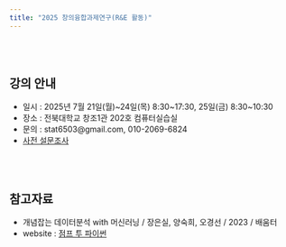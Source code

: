 ```yaml
---
title: "2025 창의융합과제연구(R&E 활동)"
---
```


<br><br>

## 강의 안내
+ 일시 : 2025년 7월 21일(월)~24일(목) 8:30~17:30, 25일(금) 8:30~10:30
+ 장소 : 전북대학교 창조1관 202호 컴퓨터실습실
+ 문의 : stat6503@gmail.com, 010-2069-6824
+ [사전 설문조사](https://forms.gle/css6Jdi9cvimM1z76)

<br><br>

## 참고자료
+ 개념잡는 데이터분석 with 머신러닝 / 장은실, 양숙희, 오경선 / 2023 / 배움터
+ website : [점프 투 파이썬](https://wikidocs.net/book/1)